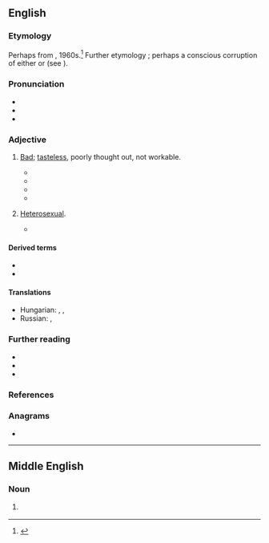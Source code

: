 {{also|Naff}}
==English==

===Etymology===
Perhaps from {{l|en|Polari}}, 1960s.<ref>{{R:Etymonline}}</ref> Further etymology {{unk|en|nocap=1}}; perhaps a conscious corruption of either {{m|en|fanny}} or {{m|en|eff|eff (off)}} (see {{m|en|naff off}}).

===Pronunciation===
* {{IPA|en|/næf/}}
* {{audio|en|En-au-naff.ogg|Audio (AU)}}
* {{rhymes|en|æf|s=1}}

===Adjective===
{{en-adj|er}}

# {{lb|en|Britain|colloquial|Polari}} [[bad|Bad]]; [[tasteless]],  poorly thought out, not workable.
#: {{ux|en|That tie is a bit '''naff''', don’t you think?}}
#: {{ux|en|That’s a really '''naff''' example.}}
#* {{quote-book|en|author=Robert Llewellyn|title=The Man on Platform Five|year=1998|publisher=Hodder & Stoughton|location=London|page=291|pageurl=https://archive.org/details/manonplatformfiv0000llew_t7q0/page/291/mode/1up|isbn=978-0-340-70789-0|passage=She was an ordinary woman in her dress style; she didn't wear a leather bodice or '''naff''' over-knee plastic spiky-heeled boots.}}
#* {{quote-av|en|role=XXXX|actor=Daniel Craig|year=2004|writer={{w|J. J. Connolly}}|title=Layer Cake|passage=I mean ten years ago a bit of charlie was for pop stars or a celebrities birthday bash. It was demonized by Daily Mail Readers getting drunk in '''naff''' wine bars.}}
#* {{quote-book|author=Simon Doonan|en|title=Gay men don't get fat|year=2012|publisher=Blue Rider Press|location=New York|page=206|pageurl=https://archive.org/details/gaymendontgetfat0000doon_w2y3/page/206/mode/1up|isbn=978-0-399-15873-5|passage=Remember, “tacky” means “cheap or glitzy”, whereas “naff” is about stylistic shortcomings which are horrifyingly average and pathetically ordinary. ''The Jersey Shore'' is tacky, but ''The Bachelor'' is '''naff'''.}}
#* {{quote-web|en|url=http://www.theguardian.com/commentisfree/2019/feb/23/amy-winehouse-hologram-tour-cancelled|title=Amy Winehouse could belt out a tune – her naff hologram can’t|author=Barbara Ellen|date=2019-02-24|work=The Guardian|passage= A mere seven years after her tragic death, isn’t it grim and tasteless to send her hologram off on some '''naff''' tour?}}
# {{lb|en|Polari}} [[heterosexual|Heterosexual]].
#* {{quote-book
|en
|year=2004
|first=Pip|last=Granger
|title=Trouble In Paradise
|passage=The omie was a veritable donkey beneath the waistband, darlings.  A donkey!  No wonder your boss-palone is so smitten. I've seen my share, dollies, but this old omiepalone was shaken to the core.  Such a terrible waste on a '''naff''' bloke.
}}

====Derived terms====
* {{l|en|naff all}}
* {{l|en|naff off}}

====Translations====
{{trans-top|in poor taste, not workable}}
{{trans-mid}}
* Hungarian: {{t+|hu|ciki}}, {{t|hu|cikis}}, {{t+|hu|gáz}}
* Russian: {{t+|ru|отстойный}}, {{t+|ru|по́шлый}}
{{trans-bottom}}

===Further reading===
* {{R:Lexico}}
* {{R:Merriam-Webster}}
* {{R:OneLook}}

===References===
<references/>

===Anagrams===
* {{anagrams|en|a=affn|FNAF|FNaF}}

----

==Middle English==

===Noun===
{{head|enm|noun}}

# {{tlb|enm|Northern ME}} {{alt form|enm|nave}}